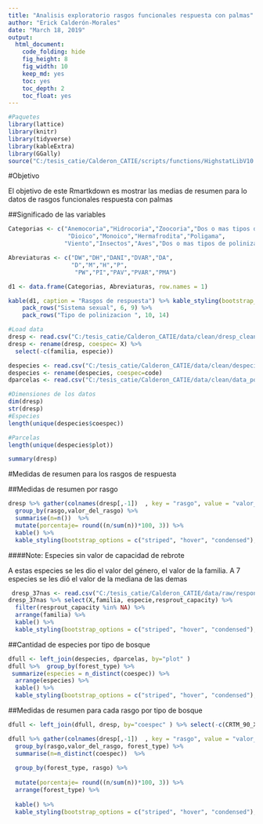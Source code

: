 ```yaml
---
title: "Analisis exploratorio rasgos funcionales respuesta con palmas"
author: "Erick Calderón-Morales"
date: "March 18, 2019"
output: 
  html_document:
    code_folding: hide
    fig_height: 8
    fig_width: 10
    keep_md: yes
    toc: yes
    toc_depth: 2
    toc_float: yes
---
```


```r
#Paquetes
library(lattice)
library(knitr)
library(tidyverse)
library(kableExtra)
library(GGally)
source("C:/tesis_catie/Calderon_CATIE/scripts/functions/HighstatLibV10.R")
```


#Objetivo

El objetivo de este Rmartkdown es mostrar las medias de resumen para lo datos de rasgos funcionales respuesta con palmas 


##Significado de las variables 

```r
Categorias <- c("Anemocoria","Hidrocoria","Zoocoria","Dos o mas tipos de dispersion","Autocoria",
                 "Dioico","Monoico","Hermafrodita","Poligama",
                "Viento","Insectos","Aves","Dos o mas tipos de polinizacion","Mamiferos")

Abreviaturas <- c("DW","DH","DANI","DVAR","DA",
                  "D","M","H","P",
                   "PW","PI","PAV","PVAR","PMA")

d1 <- data.frame(Categorias, Abreviaturas, row.names = 1)

kable(d1, caption = "Rasgos de respuesta") %>% kable_styling(bootstrap_options = c("striped", "hover", "condensed"),full_width = F) %>% pack_rows("Tipo de dispersion", 1, 5) %>% 
    pack_rows("Sistema sexual", 6, 9) %>%
    pack_rows("Tipo de polinizacion ", 10, 14)
```


```r
#Load data
dresp <- read.csv("C:/tesis_catie/Calderon_CATIE/data/clean/dresp_clean.csv",header = T)
dresp <- rename(dresp, coespec= X) %>% 
  select(-c(familia, especie))

despecies <- read.csv("C:/tesis_catie/Calderon_CATIE/data/clean/despecies_por_parcela.csv",header = T)
despecies <- rename(despecies, coespec=code)
dparcelas <- read.csv("C:/tesis_catie/Calderon_CATIE/data/clean/data_posicion_parcelas.csv",header = T)
```

```r
#Dimensiones de los datos
dim(dresp)
str(dresp)
#Especies
length(unique(despecies$coespec))

#Parcelas
length(unique(despecies$plot))
```

```r
summary(dresp)
```

#Medidas de resumen para los rasgos de respuesta 

##Medidas de resumen por rasgo
```r

dresp %>% gather(colnames(dresp[,-1])  , key = "rasgo", value = "valor_del_rasgo") %>% 
  group_by(rasgo,valor_del_rasgo) %>% 
  summarise(n=n())  %>% 
  mutate(porcentaje= round((n/sum(n))*100, 3)) %>%
  kable() %>% 
  kable_styling(bootstrap_options = c("striped", "hover", "condensed"),full_width = F)


```

####Note: Especies sin valor de capacidad de rebrote

A estas especies se les dio el valor del género, el valor de la familia. A 7 especies se les dió el valor de la mediana de las demas


```r
 dresp_37nas <- read.csv("C:/tesis_catie/Calderon_CATIE/data/raw/response_traits/dresp_con_37NAs.csv",header = T)
dresp_37nas %>% select(X,familia, especie,resprout_capacity) %>% 
  filter(resprout_capacity %in% NA) %>% 
  arrange(familia) %>% 
  kable() %>% 
  kable_styling(bootstrap_options = c("striped", "hover", "condensed"),full_width = F)
```




##Cantidad de especies por tipo de bosque
```r

dfull <- left_join(despecies, dparcelas, by="plot" )
dfull %>%  group_by(forest_type) %>% 
 summarize(especies = n_distinct(coespec)) %>% 
  arrange(especies) %>% 
  kable() %>% 
  kable_styling(bootstrap_options = c("striped", "hover", "condensed"),full_width = F)
```


##Medidas de resumen para cada rasgo por tipo de bosque
```r
dfull <- left_join(dfull, dresp, by="coespec" ) %>% select(-c(CRTM_90_X,CRTM_90_Y))

dfull %>% gather(colnames(dresp[,-1])  , key = "rasgo", value = "valor_del_rasgo") %>% 
  group_by(rasgo,valor_del_rasgo, forest_type) %>% 
  summarise(n=n_distinct(coespec))  %>%
  
  group_by(forest_type, rasgo) %>% 
   
  mutate(porcentaje= round((n/sum(n))*100, 3)) %>%
  arrange(forest_type) %>% 
  
  kable() %>% 
  kable_styling(bootstrap_options = c("striped", "hover", "condensed"),full_width = F)
```








